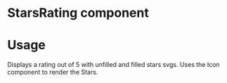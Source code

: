 
<Meta title="Design System| StarsRating" component={StarsRating} />

# StarsRating component

# Usage

Displays a rating out of 5 with unfilled and filled stars svgs. Uses the Icon component to render the Stars.

<Preview withToolbar>
  <Story name="StarsRating">
    <StarsRating rating={4} />
  </Story>
</Preview>

